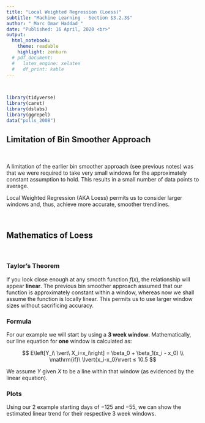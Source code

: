 ```yaml
---
title: "Local Weighted Regression (Loess)"
subtitle: "Machine Learning - Section $3.2.3$"
author: "_Marc Omar Haddad_"
date: "Published: 16 April, 2020 <br>"
output:
  html_notebook:
    theme: readable
    highlight: zenburn
  # pdf_document:
  #   latex_engine: xelatex
  #   df_print: kable
---
```

<!-- FOR UPDATES -->
  
  <!-- Uncomment if output = html_notebook: -->
    <!--  <center><strong>Updated: `r format(Sys.time(), '%d %B, %Y')`</strong></center> -->
  
  <!-- Uncomment if output = pdf_document: -->
    <!-- \begin{center}Updated: `r format(Sys.time(), '%d %B, %Y')`\end{center} -->

<!-- FOR UPDATES -->    

\

```r
library(tidyverse)
library(caret)
library(dslabs)
library(ggrepel)
data("polls_2008")
```


## Limitation of Bin Smoother Approach

\

A limitation of the earlier bin smoother approach (see previous notes) was that we were required to take very small windows for the approximately constant assumption to hold. This results in a small number of data points to average.

Local Weighted Regression (AKA Loess) permits us to consider larger windows and, thus, achieve more accurate, smoother trendlines.

\

## Mathematics of Loess

\

### Taylor's Theorem

If you look close enough at any smooth function $f(x)$, the relationship will appear **linear**. The previous bin smoother approach assumed that our function is approximately constant within a window, whereas now we shall assume the function is locally linear. This permits us to use larger window sizes without sacrificing accuracy.



### Formula

For our example we will start by using a **$3$ week window**. Mathematically, our line equation for **one** window is calculated as:

$$
E\left[Y_i\ \vert\ X_i=x_i\right] = \beta_0 + \beta_1(x_i - x_0) \\
\mathrm{if}\ \lvert{x_i-x_0}\rvert ≤ 10.5
$$

We assume $Y$ given $X$ to be a line within that window (as evidenced by the linear equation).

### Plots

Using our 2 example starting days of $-125$ and $-55$, we can show the estimated linear trend for their respective $3$ week windows.














